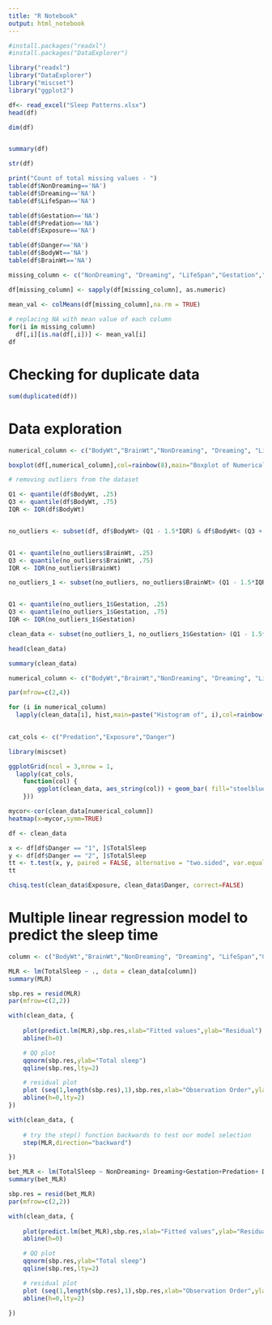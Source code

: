 ---
title: "R Notebook"
output: html_notebook
---



```{r}

#install.packages("readxl")
#install.packages("DataExplorer")

library("readxl")
library("DataExplorer")
library("miscset")
library("ggplot2")

```


```{r}

df<- read_excel("Sleep Patterns.xlsx")
head(df)


```


```{r}
dim(df)


summary(df)
```

```{r}

str(df)

```


```{r}
print("Count of total missing values - ")
table(df$NonDreaming=='NA')
table(df$Dreaming=='NA')
table(df$LifeSpan=='NA')

table(df$Gestation=='NA')
table(df$Predation=='NA')
table(df$Exposure=='NA')

table(df$Danger=='NA')
table(df$BodyWt=='NA')
table(df$BrainWt=='NA')

```

```{r}

missing_column <- c("NonDreaming", "Dreaming", "LifeSpan","Gestation","TotalSleep")

df[missing_column] <- sapply(df[missing_column], as.numeric)

mean_val <- colMeans(df[missing_column],na.rm = TRUE)
  
# replacing NA with mean value of each column
for(i in missing_column)
  df[,i][is.na(df[,i])] <- mean_val[i]
df

```


# Checking for duplicate data
```{r}

sum(duplicated(df))

```


# Data exploration

```{r Fig1, echo=TRUE, fig.height=4, fig.width=8}

numerical_column <- c("BodyWt","BrainWt","NonDreaming", "Dreaming", "LifeSpan","Gestation")

boxplot(df[,numerical_column],col=rainbow(8),main="Boxplot of Numerical columns")

```

```{r}
# removing outliers from the dataset

Q1 <- quantile(df$BodyWt, .25)
Q3 <- quantile(df$BodyWt, .75)
IQR <- IQR(df$BodyWt)


no_outliers <- subset(df, df$BodyWt> (Q1 - 1.5*IQR) & df$BodyWt< (Q3 + 1.5*IQR))


Q1 <- quantile(no_outliers$BrainWt, .25)
Q3 <- quantile(no_outliers$BrainWt, .75)
IQR <- IQR(no_outliers$BrainWt)

no_outliers_1 <- subset(no_outliers, no_outliers$BrainWt> (Q1 - 1.5*IQR) & no_outliers$BrainWt< (Q3 + 1.5*IQR))


Q1 <- quantile(no_outliers_1$Gestation, .25)
Q3 <- quantile(no_outliers_1$Gestation, .75)
IQR <- IQR(no_outliers_1$Gestation)

clean_data <- subset(no_outliers_1, no_outliers_1$Gestation> (Q1 - 1.5*IQR) & no_outliers_1$Gestation< (Q3 + 1.5*IQR))

```

```{r}
head(clean_data)

```

```{r}
summary(clean_data)

```

```{r}

numerical_column <- c("BodyWt","BrainWt","NonDreaming", "Dreaming", "LifeSpan","Gestation", "TotalSleep")

par(mfrow=c(2,4))

for (i in numerical_column)
  lapply(clean_data[i], hist,main=paste("Histogram of", i),col=rainbow(7),xlab=paste(i))
       


```

```{r Fig2, echo=TRUE, fig.height=2, fig.width=8}

cat_cols <- c("Predation","Exposure","Danger")

library(miscset)

ggplotGrid(ncol = 3,nrow = 1,
  lapply(cat_cols,
    function(col) {
        ggplot(clean_data, aes_string(col)) + geom_bar( fill="steelblue") +ggtitle(paste("Bar plot of", col))
    }))


```


```{r }
mycor<-cor(clean_data[numerical_column])
heatmap(x=mycor,symm=TRUE)
```

```{r}

df <- clean_data

x <- df[df$Danger == "1", ]$TotalSleep
y <- df[df$Danger == "2", ]$TotalSleep
tt <- t.test(x, y, paired = FALSE, alternative = "two.sided", var.equal = FALSE)
tt

```





```{r}

chisq.test(clean_data$Exposure, clean_data$Danger, correct=FALSE)


```

# Multiple linear regression model to predict the sleep time

```{r}

column <- c("BodyWt","BrainWt","NonDreaming", "Dreaming", "LifeSpan","Gestation", "TotalSleep","Predation","Exposure","Danger")

MLR <- lm(TotalSleep ~ ., data = clean_data[column])
summary(MLR)


```

```{r}



sbp.res = resid(MLR)
par(mfrow=c(2,2))

with(clean_data, {
    
    plot(predict.lm(MLR),sbp.res,xlab="Fitted values",ylab="Residual")
    abline(h=0)

    # QQ plot
    qqnorm(sbp.res,ylab="Total sleep")
    qqline(sbp.res,lty=2)

    # residual plot
    plot (seq(1,length(sbp.res),1),sbp.res,xlab="Observation Order",ylab="Residual",type="b")
    abline(h=0,lty=2)
})
```


```{r}

with(clean_data, {
    
    # try the step() function backwards to test our model selection
    step(MLR,direction="backward")

})

```

```{r}

bet_MLR <- lm(TotalSleep ~ NonDreaming+ Dreaming+Gestation+Predation+ Danger, data = clean_data[column])
summary(bet_MLR)


```

```{r}


sbp.res = resid(bet_MLR)
par(mfrow=c(2,2))

with(clean_data, {
    
    plot(predict.lm(bet_MLR),sbp.res,xlab="Fitted values",ylab="Residual")
    abline(h=0)

    # QQ plot
    qqnorm(sbp.res,ylab="Total sleep")
    qqline(sbp.res,lty=2)

    # residual plot
    plot (seq(1,length(sbp.res),1),sbp.res,xlab="Observation Order",ylab="Residual",type="b")
    abline(h=0,lty=2)
    
})

```

```{r}


```

```{r}


```

```{r}


```

```{r}


```

```{r}


```


```{r}


```


```{r}


```